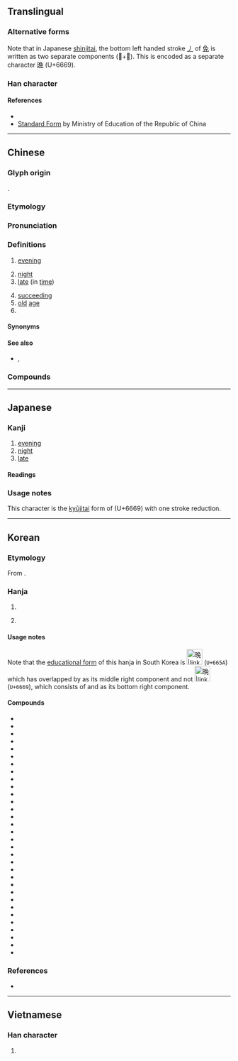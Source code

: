 {{also|晩|睌}}
{{character info}}
==Translingual==
{{ja-forms|[[晩]]|晚|晚}}

===Alternative forms===
Note that in Japanese [[shinjitai]], the bottom left handed stroke [[㇓]] of [[免]] is written as two separate components (𫩏+儿). This is encoded as a separate character [[晩]] (U+6669).

===Han character===
{{Han char|rn=72|rad=日|as=07|sn=11|four=67016|canj=ANAU|ids=⿰日免}}

====References====
* {{Han ref|kx=0495.340|dkj=13940|dj=0861.210|hdz=21514.040|uh=665A|ud=26202|bh=B1DF|bd=45535}}
* [http://stroke-order.learningweb.moe.edu.tw/characterQueryResult.do?word=%E6%99%9A Standard Form] by Ministry of Education of the Republic of China

----

==Chinese==
{{zh-forms}}

===Glyph origin===
{{Han etym}}
{{Han compound|日|免|ls=psc|c1=s|c2=p}}.

===Etymology===
{{rfe|zh}}

===Pronunciation===
{{zh-pron
|m=wǎn
|m-s=
|dg=ван2
|c=maan5
|c-t=
|g=uan3
|h=pfs=ván;gd=van3
|j=van2
|mb=uǎing
|md=uāng/muōng
|md_note=uāng - literary; muōng - vernacular
|mn=boán/xm,qz,tw:mńg/zz:múi/ml:oán
|mn_note=boán - literary; mńg/múi - vernacular; oán - colloquial variant
|mn-t=mung2
|w=3me,3hhue
|x=uan3
|mc=y
|oc=y
|ma=y
|cat=n,a
}}

===Definitions===
{{zh-hanzi}}

# [[evening]]
#: {{zh-x|晚上{shang}|evening}}
# [[night]]
# [[late]] (in [[time]])
#: {{zh-x|我 昨天 晚上{shang} 太 '''晚''' 睡覺 了。|I slept too '''late''' last night.}}
# [[succeeding]]
# [[old]] [[age]]
# {{zh-classifier|the number of nights}}

====Synonyms====
{{zh-dial|夜}}

====See also====
* {{sense|late}} {{q|Cantonese}} {{zh-l|遲|tr=ci4}}, {{zh-l|晏|tr=aan3}}

===Compounds===
{{zh-der|晚安|晚班|晚報|晚輩|晚餐|晚場|晚車|晚春|晚稻|晚點|晚飯|晚會|晚婚|晚間|晚節|晚近|晚景|晚境|晚禮服|晚戀|晚年|晚期|晚秋|晚秋作物|晚晌|晚上|晚生|晚世|晚熟|晚霜|晚霞|晚學|晚宴|晚育|晚照|寒花晚節|後生晚學|大器晚成|傍晚|向晚|何見之晚|前親晚後|今晚|下晚|恨相見晚|恨相知晚|年晚|不早不晚|將晚|前晚|如今晚兒|好早晚|夜晚|多早晚|一天到晚|晚學生|晚暮|晚節不終|拉晚兒|投晚|晼晚|晚課|晚歸|晚翠|晚明小品|晚進|拜晚年|晚起|晚疫病|桑榆晚景|晚節末路|晚成|相見恨晚|晚食當肉|晚田|晚半天兒|為時已晚|晚參|相知恨晚|眷晚生|相逢恨晚|早出晚歸|晚運|晚豔|晚娘|當晚|晚唐|晚香玉|晚歲|晚娘面孔|旦晚|未晚|晚風|晚西|晚膳|晚節黃花|晚生後學|昨晚|早迷晚寤|早晚|相得恨晚|趕晚|薄晚|這早晚|黃花晚節|為時未晚|晚就}}

{{zh-cat|Beginning}}

----

==Japanese==
{{ja-kanji forms|晩|晚}}

===Kanji===
{{ja-kanji|grade=|rs=日07|shin=晩}}

# [[evening]]
# [[night]]
# [[late]]

====Readings====
{{ja-readings
|on=ばん
|kun=く-れ, おそ-い
}}

===Usage notes===
This character is the [[kyūjitai]] form of {{ja-l|晩}} (U+6669) with one stroke reduction.

----

==Korean==

===Etymology===
From {{der|ko|ltc|sort=만|-}} {{ltc-l|晚}}. {{hanja-hunmong|만〯|man|天文#상01B}}

===Hanja===
{{ko-hanja|늦다|늦을|만}}

# {{hanja form of|만|[[evening]]; [[night]]}}
# {{lb|ko|only used in compounds}} {{hanja form of|만|[[late]]}}

====Usage notes====
Note that the [[w:Basic hanja for educational use|educational form]] of this hanja in South Korea is [[File:gw u665a.svg|35px|text-bottom|晚|link=晚#Korean]] (<code>U+665A</code>) which has {{l|ko|口}} overlapped by {{l|ko|丿}} as its middle right component and not [[File:Gw u6669.svg|35px|text-bottom|晩|link=晩]] (<code>U+6669</code>), which consists of {{l|mul|𫩏}} and {{l|mul|儿}} as its bottom right component.

====Compounds====
{{der-top3|Compounds}}
* {{ko-l|만각|晚覺}}
* {{ko-l|만경|晚境}}
* {{ko-l|만경|晚景}}
* {{ko-l|만계|晚計}}
* {{ko-l|만교|晚交}}
* {{ko-l|만기|晚期}}
* {{ko-l|만년|晚年}}
* {{ko-l|만달|晚達}}
* {{ko-l|만당|晚唐}}
* {{ko-l|만도|晚到}}
* {{ko-l|만도|晚禱}}
* {{ko-l|만도|晚稻}}
* {{ko-l|만동|晚冬}}
* {{ko-l|만득|晚得}}
* {{ko-l|만산|晚産}}
* {{ko-l|만생|晚生}}
* {{ko-l|만성|晚成}}
* {{ko-l|만숙|晚熟}}
* {{ko-l|만시|晚時}}
* {{ko-l|만식|晚食}}
* {{ko-l|만염|晚炎}}
* {{ko-l|만운|晚運}}
* {{ko-l|만절|晚節}}
* {{ko-l|만종|晚鐘}}
* {{ko-l|만찬|晚餐}}
* {{ko-l|만추|晚秋}}
* {{ko-l|만춘|晚春}}
* {{ko-l|만파|晚播}}
* {{ko-l|만하|晚夏}}
* {{ko-l|만하|晚霞}}
* {{ko-l|만학|晚學}}
* {{ko-l|만혼|晚婚}}
{{der-bottom}}

===References===
* {{R:hanjadoc|4639}}

----

==Vietnamese==

===Han character===
{{vi-hantu|[[vãn]], [[muộn]]|rs=日07}}

# {{rfdef|vi|sort=日07}}